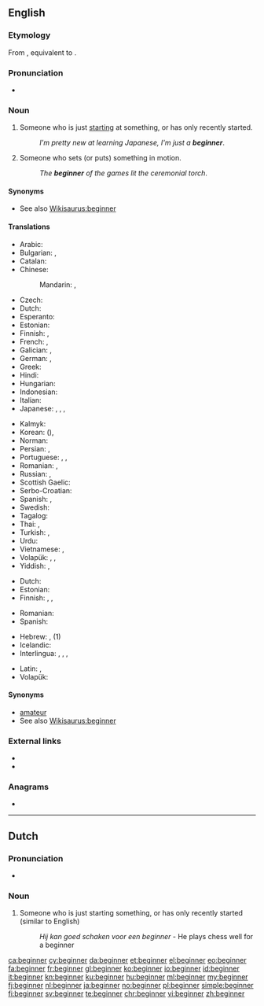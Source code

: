 ==English==

===Etymology===
From {{etyl|enm|en}} {{m|enm|begynner}}, equivalent to {{suffix|begin|er|lang=en}}.

===Pronunciation===
* {{a|US}} {{IPA|/bəˈɡɪnɚ/|lang=en}}

===Noun===
{{en-noun}}

# Someone who is just [[starting]] at something, or has only recently started.
#: ''I'm pretty new at learning Japanese, I'm just a '''beginner'''''.
# Someone who sets (or puts) something in motion.
#: ''The '''beginner''' of the games lit the ceremonial torch''.

====Synonyms====
* See also [[Wikisaurus:beginner]]

====Translations====
{{trans-top|someone who just recently started}}
* Arabic: {{t|ar|مُبْتَدِئ|m}}
* Bulgarian: {{t+|bg|начинаещ|m|tr=nachinaješt}}, {{t+|bg|новак|m|tr=novak}}
* Catalan: {{t+|ca|principiant|m-f}}
* Chinese:
*: Mandarin: {{t+|cmn|初學者|sc=Hani}}, {{t+|cmn|初学者|tr=chūxuézhě|sc=Hani}}
* Czech: {{t+|cs|začátečník|m}}
* Dutch: {{t+|nl|beginner|m}}
* Esperanto: {{t+|eo|komencanto}}
* Estonian: {{t|et|algaja}}
* Finnish: {{t+|fi|aloittelija}}, {{t+|fi|vasta-alkaja}}
* French: {{t+|fr|débutant|m}}, {{t+|fr|débutante|f}}
* Galician: {{t+|gl|principiante|m-f}}, {{t|gl|novato|m}}
* German: {{t+|de|Anfänger|m}}, {{t+|de|Anfängerin|f}}
* Greek: {{t+|el|πρωτάρης|m}}
* Hindi: {{t+|hi|शुरुआत|tr=śuruāt}}
* Hungarian: {{t+|hu|kezdő}}
* Indonesian: {{t+|id|pemula}}
* Italian: {{t+|it|principiante|m|f}}
* Japanese: {{t|ja|初心者|tr=しょしんしゃ, shoshinsha}}, {{t|ja|初学者|tr=しょがくしゃ, shogakusha}}, {{t|ja|ビギナー|tr=biginā}}, {{t|ja|新参|tr=しんざん, shinzan}}
{{trans-mid}}
* Kalmyk: {{t|xal|эклгч}}
* Korean: {{t+|ko|초심자|sc=Hang}} ({{t+|ko|初心者|sc=Hani}}), {{t+|ko|초보자|sc=Hang}}
* Norman: {{t|nrf|c'menchant|m}}
* Persian: {{t+|fa|مبتدی}}, {{t+|fa|تازه‌کار}}
* Portuguese: {{t+|pt|novato|m}}, {{t|pt|iniciante}}, {{t+|pt|principiante}}
* Romanian: {{t+|ro|începător|m}}, {{t+|ro|începătoare|f}}
* Russian: {{t+|ru|начина́ющий|m}}, {{t+|ru|новичо́к|m}}
* Scottish Gaelic: {{t|gd|neach-tòiseachaidh|m}}
* Serbo-Croatian: {{t+|sh|početnik|m}}
* Spanish: {{t+|es|principiante|m-f}}, {{t+|es|novato|m}}
* Swedish: {{t+|sv|nybörjare|c}}
* Tagalog: {{t|tl|singki}}
* Thai: {{t|th|ผู้เริ่มเรียน|tr=pôo rêrm rian}}, {{t+|th|มือใหม่|tr=meu mài}}
* Turkish: {{t+|tr|acemi}}, {{t|tr|çöne}}
* Urdu: {{t|ur|شروعات|tr=śuruāt|sc=ur-Arab}}
* Vietnamese: {{t|vi|người bắt đầu}}, {{t|vi|người mới học}}
* Volapük: {{qualifier|♂♀}} {{t+|vo|priman}}, {{qualifier|♂}} {{t|vo|hipriman}}, {{qualifier|♀}} {{t+|vo|jipriman}}
* Yiddish: {{t|yi|אָנפֿאַנגער|sc=Hebr}}, {{t|yi|אָנהייבער|m|sc=Hebr}}
{{trans-bottom}}

{{trans-top|someone who sets something in motion}}
* Dutch: {{t+|nl|starter}}
* Estonian: {{t|et|alustaja}}
* Finnish: {{t+|fi|avaaja}}, {{t+|fi|aloittaja}}, {{t+|fi|alkuunpanija}}
{{trans-mid}}
* Romanian: {{t+|ro|inițiator|m}}
* Spanish: {{t+|es|iniciador}}
{{trans-bottom}}

{{checktrans-top}}
* Hebrew: {{t-check|he|מתחיל|m|tr=matkhyl|sc=Hebr}}, {{t-check|he|מתחילה|f|tr=matkhila|sc=Hebr}} (1)
* Icelandic: {{qualifier|1}} {{t-check|is|byrjandi|m}}
* Interlingua: {{t-check|ia|comenciator}}, {{t-check|ia|comenciante}}, {{t-check|ia|initiator}}, {{t-check|ia|initiante}}
{{trans-mid}}
* Latin: {{t-check|la|inceptor}}, {{t-check|la|initiator}}
* Volapük: {{t-check|vo|beginan}}
{{trans-bottom}}

====Synonyms====
* [[amateur]]
* See also [[Wikisaurus:beginner]]

===External links===
* {{R:Webster 1913}}
* {{R:Century 1911}}

===Anagrams===
* {{l|en|benigner}}

----

==Dutch==

===Pronunciation===
* {{IPA|/bəˈɣɪnnər/|lang=nl}}

===Noun===
{{nl-noun|m|-s|beginnertje}}

# Someone who is just starting something, or has only recently started (similar to English)
#: ''Hij kan goed schaken voor een beginner'' - He plays chess well for a beginner

[[ca:beginner]]
[[cy:beginner]]
[[da:beginner]]
[[et:beginner]]
[[el:beginner]]
[[eo:beginner]]
[[fa:beginner]]
[[fr:beginner]]
[[gl:beginner]]
[[ko:beginner]]
[[io:beginner]]
[[id:beginner]]
[[it:beginner]]
[[kn:beginner]]
[[ku:beginner]]
[[hu:beginner]]
[[ml:beginner]]
[[my:beginner]]
[[fj:beginner]]
[[nl:beginner]]
[[ja:beginner]]
[[no:beginner]]
[[pl:beginner]]
[[simple:beginner]]
[[fi:beginner]]
[[sv:beginner]]
[[te:beginner]]
[[chr:beginner]]
[[vi:beginner]]
[[zh:beginner]]